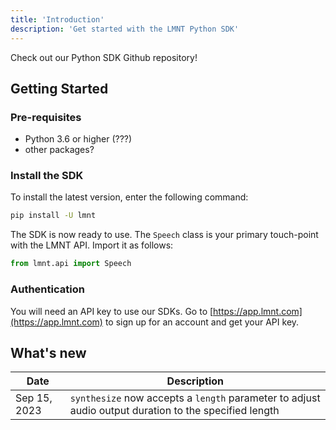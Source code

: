 ```yaml
---
title: 'Introduction'
description: 'Get started with the LMNT Python SDK'
---
```


<Card title="Want to see the code?" icon="github" iconType='duotone' href="https://github.com/lmnt-com/lmnt-python">
  Check out our Python SDK Github repository!
</Card>

## Getting Started

### Pre-requisites
- Python 3.6 or higher (???)
- other packages?

### Install the SDK
To install the latest version, enter the following command:
```bash
pip install -U lmnt
```

The SDK is now ready to use. The `Speech` class is your primary touch-point with the LMNT API. Import it as follows:
```python
from lmnt.api import Speech
```

### Authentication
You will need an API key to use our SDKs. Go to [https://app.lmnt.com](https://app.lmnt.com) to sign up for an account and get your API key.

## What's new
| Date | Description |
| -----|-------------|
| Sep 15, 2023 | `synthesize` now accepts a `length` parameter to adjust audio output duration to the specified length |